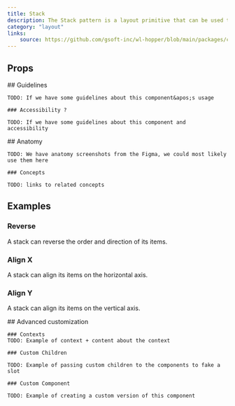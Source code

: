 ```yaml
---
title: Stack
description: The Stack pattern is a layout primitive that can be used to stack elements in the vertical direction and apply a space between them.
category: "layout"
links:
    source: https://github.com/gsoft-inc/wl-hopper/blob/main/packages/components/src/layout/src/Stack.tsx
---
```


<Example src="layout/docs/stack/preview" isOpen />

## Props

<PropTable component="Stack" />

<FeatureFlag flag="next">
    ## Guidelines

    TODO: If we have some guidelines about this component&apos;s usage

    ### Accessibility ?

    TODO: If we have some guidelines about this component and accessibility
</FeatureFlag>

<FeatureFlag flag="rc">
    ## Anatomy

    TODO: We have anatomy screenshots from the Figma, we could most likely use them here

    ### Concepts

    TODO: links to related concepts
</FeatureFlag>

## Examples

### Reverse
A stack can reverse the order and direction of its items.

<Example src="layout/docs/stack/reverse" />

### Align X
A stack can align its items on the horizontal axis.

<Example src="layout/docs/stack/alignX" />

### Align Y
A stack can align its items on the vertical axis.

<Example src="layout/docs/stack/alignY" />

<FeatureFlag flag="next">
    ## Advanced customization

    ### Contexts
    TODO: Example of context + content about the context

    ### Custom Children

    TODO: Example of passing custom children to the components to fake a slot

    ### Custom Component

    TODO: Example of creating a custom version of this component
</FeatureFlag>